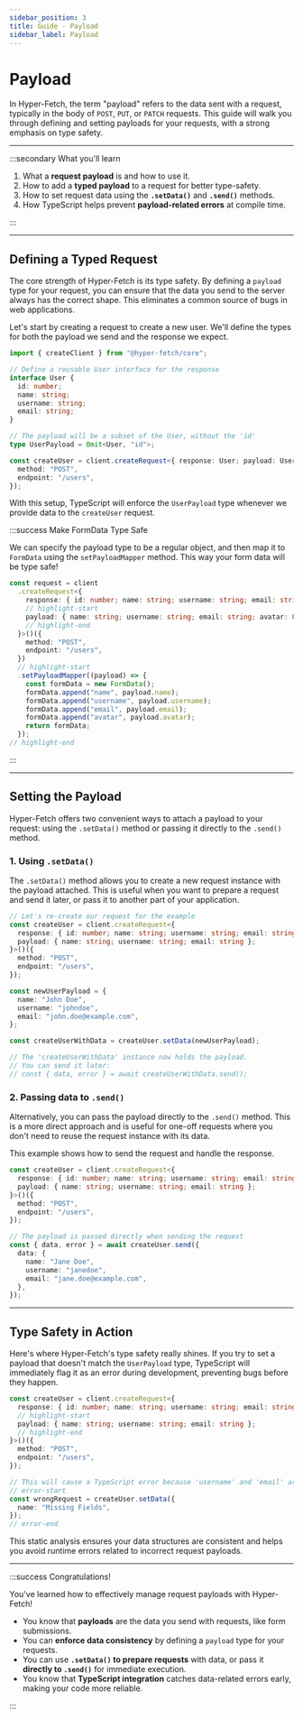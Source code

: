 ```yaml
---
sidebar_position: 3
title: Guide - Payload
sidebar_label: Payload
---
```


# Payload

In Hyper-Fetch, the term "payload" refers to the data sent with a request, typically in the body of `POST`, `PUT`, or
`PATCH` requests. This guide will walk you through defining and setting payloads for your requests, with a strong
emphasis on type safety.

---

:::secondary What you'll learn

1.  What a **request payload** is and how to use it.
2.  How to add a **typed payload** to a request for better type-safety.
3.  How to set request data using the **`.setData()`** and **`.send()`** methods.
4.  How TypeScript helps prevent **payload-related errors** at compile time.

:::

---

## Defining a Typed Request

The core strength of Hyper-Fetch is its type safety. By defining a `payload` type for your request, you can ensure that
the data you send to the server always has the correct shape. This eliminates a common source of bugs in web
applications.

Let's start by creating a request to create a new user. We'll define the types for both the payload we send and the
response we expect.

```ts
import { createClient } from "@hyper-fetch/core";

// Define a reusable User interface for the response
interface User {
  id: number;
  name: string;
  username: string;
  email: string;
}

// The payload will be a subset of the User, without the 'id'
type UserPayload = Omit<User, "id">;

const createUser = client.createRequest<{ response: User; payload: UserPayload }>()({
  method: "POST",
  endpoint: "/users",
});
```

With this setup, TypeScript will enforce the `UserPayload` type whenever we provide data to the `createUser` request.

:::success Make FormData Type Safe

We can specify the payload type to be a regular object, and then map it to `FormData` using the `setPayloadMapper`
method. This way your form data will be type safe!

```ts
const request = client
  .createRequest<{
    response: { id: number; name: string; username: string; email: string };
    // highlight-start
    payload: { name: string; username: string; email: string; avatar: File };
    // highlight-end
  }>()({
    method: "POST",
    endpoint: "/users",
  })
  // highlight-start
  .setPayloadMapper((payload) => {
    const formData = new FormData();
    formData.append("name", payload.name);
    formData.append("username", payload.username);
    formData.append("email", payload.email);
    formData.append("avatar", payload.avatar);
    return formData;
  });
// highlight-end
```

:::

---

## Setting the Payload

Hyper-Fetch offers two convenient ways to attach a payload to your request: using the `.setData()` method or passing it
directly to the `.send()` method.

### 1. Using `.setData()`

The `.setData()` method allows you to create a new request instance with the payload attached. This is useful when you
want to prepare a request and send it later, or pass it to another part of your application.

```ts
// Let's re-create our request for the example
const createUser = client.createRequest<{
  response: { id: number; name: string; username: string; email: string };
  payload: { name: string; username: string; email: string };
}>()({
  method: "POST",
  endpoint: "/users",
});

const newUserPayload = {
  name: "John Doe",
  username: "johndoe",
  email: "john.doe@example.com",
};

const createUserWithData = createUser.setData(newUserPayload);

// The 'createUserWithData' instance now holds the payload.
// You can send it later:
// const { data, error } = await createUserWithData.send();
```

### 2. Passing data to `.send()`

Alternatively, you can pass the payload directly to the `.send()` method. This is a more direct approach and is useful
for one-off requests where you don't need to reuse the request instance with its data.

This example shows how to send the request and handle the response.

```ts
const createUser = client.createRequest<{
  response: { id: number; name: string; username: string; email: string };
  payload: { name: string; username: string; email: string };
}>()({
  method: "POST",
  endpoint: "/users",
});

// The payload is passed directly when sending the request
const { data, error } = await createUser.send({
  data: {
    name: "Jane Doe",
    username: "janedoe",
    email: "jane.doe@example.com",
  },
});
```

---

## Type Safety in Action

Here's where Hyper-Fetch's type safety really shines. If you try to set a payload that doesn't match the `UserPayload`
type, TypeScript will immediately flag it as an error during development, preventing bugs before they happen.

```ts
const createUser = client.createRequest<{
  response: { id: number; name: string; username: string; email: string };
  // highlight-start
  payload: { name: string; username: string; email: string };
  // highlight-end
}>()({
  method: "POST",
  endpoint: "/users",
});

// This will cause a TypeScript error because 'username' and 'email' are missing.
// error-start
const wrongRequest = createUser.setData({
  name: "Missing Fields",
});
// error-end
```

This static analysis ensures your data structures are consistent and helps you avoid runtime errors related to incorrect
request payloads.

---

:::success Congratulations!

You've learned how to effectively manage request payloads with Hyper-Fetch!

- You know that **payloads** are the data you send with requests, like form submissions.
- You can **enforce data consistency** by defining a `payload` type for your requests.
- You can use **`.setData()` to prepare requests** with data, or pass it **directly to `.send()`** for immediate
  execution.
- You know that **TypeScript integration** catches data-related errors early, making your code more reliable.

:::
